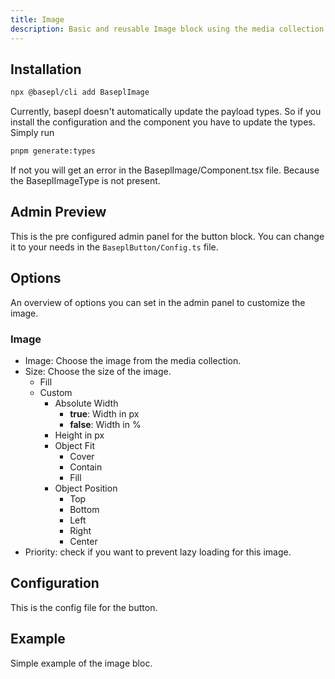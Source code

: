 ```yaml
---
title: Image
description: Basic and reusable Image block using the media collection.
---
```



## Installation

```bash
npx @basepl/cli add BaseplImage
```

Currently, basepl doesn't automatically update the payload types. So if you install the configuration and the component you have to update the types.
Simply run
```bash
pnpm generate:types
```

If not you will get an error in the BaseplImage/Component.tsx file. Because the BaseplImageType is not present.

## Admin Preview

This is the pre configured admin panel for the button block.
You can change it to your needs in the `BaseplButton/Config.ts` file.

<DocsImage imagePath='image-admin-layout.png' alt='Overview of the payload admin panel with the props of an image. '/>

## Options

An overview of options you can set in the admin panel to customize the image.

### Image
- Image: Choose the image from the media collection.
- Size: Choose the size of the image.
    - Fill
    - Custom
        - Absolute Width
            - **true**: Width in px
            - **false**: Width in %
        - Height in px
        - Object Fit
            - Cover
            - Contain
            - Fill
        - Object Position
            - Top
            - Bottom
            - Left
            - Right
            - Center
- Priority: check if you want to prevent lazy loading for this image.


## Configuration

This is the config file for the button.

<ConfigPreview name='BaseplImage' description='A basic reusable block for the media collection only handling images.' />


## Example

Simple example of the image bloc.

<ComponentPreview name='image-default' description='A basic reusable block for the media collection only handling images.' />
